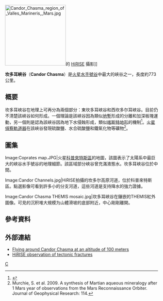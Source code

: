 {{MarsGeo-Valley
|image=[[File:Candor_Chasma_THEMIS_mosaic.jpg|290px]]
|caption=[[2001火星奧德賽號|2001火星奧德賽號]]拍攝的坎多尔峽谷，分別連接上方的[[俄斐峽谷|俄斐峽谷]]與下方的[[米拉斯峽谷|米拉斯峽谷]]
|latitude=6.6
|N_or_S=S
|longitude=70.9
|E_or_W=W
|location=[[科普剌塔斯區|科普剌塔斯區]]
|name=坎多耳峽谷<br />Candor Chasma
|length=773 公里
|depth=可達 7.7 公里
|width=可達 140 公里（峽谷東部）至 180 公里（交界處）
|naming=
}} 
[[Image:Candor_Chasma_region_of_Valles_Marineris,_Mars.jpg|200px]]的 [[高解析度成像科學設備|HiRISE]] 攝影]]

'''坎多耳峽谷'''（'''Candor Chasma'''）是[[火星|火星]][[水手號谷|水手號谷]]中最大的峽谷之一，長度約773公里。

==概要==
坎多耳峽谷在地理上可再分為兩個部分：東坎多耳峽谷和西坎多尔耳峽谷。目前仍不清楚該峽谷如何形成。一個理論是該峽谷因為類似[[地塹|地塹]]形成的分離和加深板塊運動，另一個則是認為該峽谷因為地下水侵蝕形成，類似[[喀斯特地形|喀斯特地形]]的機制<ref>{{Cite web |url=http://www.esa.int/SPECIALS/Mars_Express/SEMVKC3AR2E_0.html |title=ESA - Mars Express - Walls of Candor Chasma<!-- Bot generated title --> |access-date=2012-02-05 |archive-date=2012-10-16 |archive-url=https://web.archive.org/web/20121016233957/http://www.esa.int/SPECIALS/Mars_Express/SEMVKC3AR2E_0.html |dead-url=no }}</ref>。[[火星偵察軌道器|火星偵察軌道器]]在該峽谷發現硫酸鹽、水合硫酸鹽和鐵氧化物等礦物<ref>Murchie, S. et al.  2009.  A synthesis of Martian aqueous mineralogy after 1 Mars year of observations from the Mars Reconnaissance Orbiter.  Journal of Geophysical Research: 114.</ref>。

==圖集==
<gallery>
Image:Coprates map.JPG|火星[[科普來特斯區|科普來特斯區]]的地圖，該圖表示了太陽系中最巨大的峽谷水手號谷的地理細節。該區域部分峽谷曾充滿液態水。坎多耳峽谷位於中間。

Image:Candor Channels.jpg|HiRISE拍攝的坎多尔高原河道，位於科普來特斯區。點選影像可看到許多小的分支河道，這些河道是支持降水的強力證據。  

Image:Candor Chasma THEMIS mosaic.jpg|坎多耳峽谷在鑲嵌的THEMIS紅外圖像。可見的沉积堆大規模为山體滑坡的底部附近，中心剛剛離開。

</gallery>

==參考資料==
{{reflist}}

==外部連結==
*[http://www.youtube.com/user/MARS3DdotCOM Flying around Candor Chasma at an altitude of 100 meters] {{Wayback|url=http://www.youtube.com/user/MARS3DdotCOM |date=20101119042338 }}
*[http://hirise.lpl.arizona.edu/PSP_001641_1735 HiRISE observation of tectonic fractures] {{Wayback|url=http://hirise.lpl.arizona.edu/PSP_001641_1735 |date=20201130144208 }}

[[Category:火星峽谷|C]]


{{mars-stub}}
